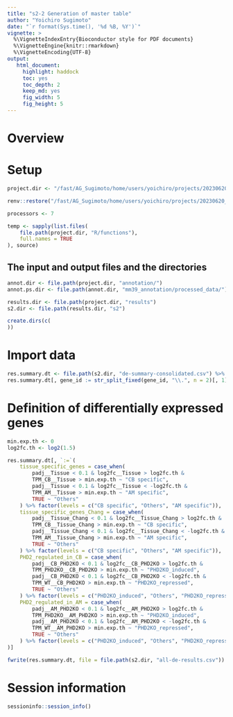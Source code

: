 ```yaml
---
title: "s2-2 Generation of master table"
author: "Yoichiro Sugimoto"
date: "`r format(Sys.time(), '%d %B, %Y')`"
vignette: >
  %\VignetteIndexEntry{Bioconductor style for PDF documents}
  %\VignetteEngine{knitr::rmarkdown}
  %\VignetteEncoding{UTF-8}
output:
   html_document:
     highlight: haddock
     toc: yes
     toc_depth: 2
     keep_md: yes
     fig_width: 5
     fig_height: 5
---
```


# Overview



# Setup


```r

project.dir <- "/fast/AG_Sugimoto/home/users/yoichiro/projects/20230620_Phd2KO_in_AM_and_CB"

renv::restore("/fast/AG_Sugimoto/home/users/yoichiro/projects/20230620_Phd2KO_in_AM_and_CB/R")

processors <- 7

temp <- sapply(list.files(
    file.path(project.dir, "R/functions"),
    full.names = TRUE
), source)


```

## The input and output files and the directories

```r

annot.dir <- file.path(project.dir, "annotation/")
annot.ps.dir <- file.path(annot.dir, "mm39_annotation/processed_data/")

results.dir <- file.path(project.dir, "results")
s2.dir <- file.path(results.dir, "s2")

create.dirs(c(
))

```

# Import data

```r

res.summary.dt <- file.path(s2.dir, "de-summary-consolidated.csv") %>% fread
res.summary.dt[, gene_id := str_split_fixed(gene_id, "\\.", n = 2)[, 1]]


```

# Definition of differentially expressed genes


```r

min.exp.th <- 0
log2fc.th <- log2(1.5)

res.summary.dt[, `:=`(
    tissue_specific_genes = case_when(
        padj__Tissue < 0.1 & log2fc__Tissue > log2fc.th &
        TPM_CB__Tissue > min.exp.th ~ "CB specific",
        padj__Tissue < 0.1 & log2fc__Tissue < -log2fc.th &
        TPM_AM__Tissue > min.exp.th ~ "AM specific",
        TRUE ~ "Others"
    ) %>% factor(levels = c("CB specific", "Others", "AM specific")),
    tissue_specific_genes_Chang = case_when(
        padj__Tissue_Chang < 0.1 & log2fc__Tissue_Chang > log2fc.th &
        TPM_CB__Tissue_Chang > min.exp.th ~ "CB specific",
        padj__Tissue_Chang < 0.1 & log2fc__Tissue_Chang < -log2fc.th &
        TPM_AM__Tissue_Chang > min.exp.th ~ "AM specific",
        TRUE ~ "Others"
    ) %>% factor(levels = c("CB specific", "Others", "AM specific")),
    PHD2_regulated_in_CB = case_when(
        padj__CB_PHD2KO < 0.1 & log2fc__CB_PHD2KO > log2fc.th &
        TPM_PHD2KO__CB_PHD2KO > min.exp.th ~ "PHD2KO_induced",
        padj__CB_PHD2KO < 0.1 & log2fc__CB_PHD2KO < -log2fc.th &
        TPM_WT__CB_PHD2KO > min.exp.th ~ "PHD2KO_repressed",
        TRUE ~ "Others"
    ) %>% factor(levels = c("PHD2KO_induced", "Others", "PHD2KO_repressed")),
    PHD2_regulated_in_AM = case_when(
        padj__AM_PHD2KO < 0.1 & log2fc__AM_PHD2KO > log2fc.th &
        TPM_PHD2KO__AM_PHD2KO > min.exp.th ~ "PHD2KO_induced",
        padj__AM_PHD2KO < 0.1 & log2fc__AM_PHD2KO < -log2fc.th &
        TPM_WT__AM_PHD2KO > min.exp.th ~ "PHD2KO_repressed",
        TRUE ~ "Others"
    ) %>% factor(levels = c("PHD2KO_induced", "Others", "PHD2KO_repressed"))
)]

fwrite(res.summary.dt, file = file.path(s2.dir, "all-de-results.csv"))

```



# Session information

```r

sessioninfo::session_info()

```

